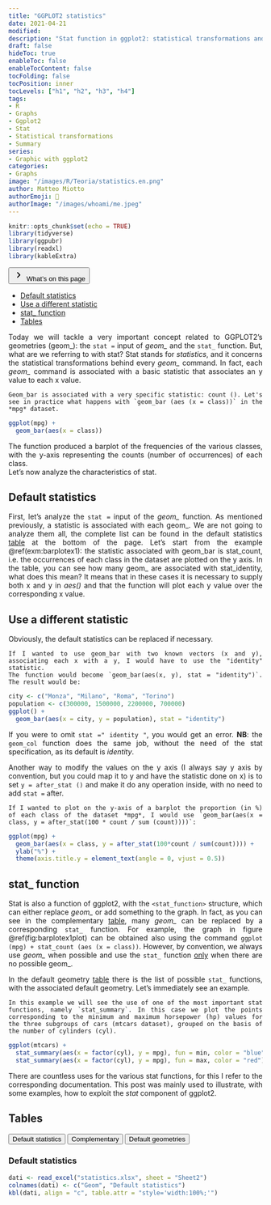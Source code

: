 ```yaml
---
title: "GGPLOT2 statistics"
date: 2021-04-21
modified:
description: "Stat function in ggplot2: statistical transformations and more"
draft: false
hideToc: true
enableToc: false
enableTocContent: false
tocFolding: false
tocPosition: inner
tocLevels: ["h1", "h2", "h3", "h4"]
tags:
- R
- Graphs
- Ggplot2
- Stat
- Statistical transformations
- Summary
series:
- Graphic with ggplot2
categories:
- Graphs
image: "/images/R/Teoria/statistics.en.png"
author: Matteo Miotto
authorEmoji: 🤖
authorImage: "/images/whoami/me.jpeg"
---
```


```r
knitr::opts_chunk$set(echo = TRUE)
library(tidyverse)
library(ggpubr)
library(readxl)
library(kableExtra)
```

<div class="expand">
<button type="button" class="expand__button" aria-label="Expand Button"> [ ]{.expand-icon .expand-icon__right}<svg xmlns="http://www.w3.org/2000/svg" width="24" height="24" viewBox="0 0 24 24" class="expand-icon__down"><path fill="currentColor" d="M9.29 15.88L13.17 12 9.29 8.12c-.39-.39-.39-1.02 0-1.41.39-.39 1.02-.39 1.41 0l4.59 4.59c.39.39.39 1.02 0 1.41L10.7 17.3c-.39.39-1.02.39-1.41 0-.38-.39-.39-1.03 0-1.42z"></path></svg> What's on this page </button>
<div class="expand__content expand__content--toc" style="max-height: 381px;">
<ul>
<li>
<a href="#default-statistics">Default statistics</a>
</li>
<li>
<a href="#use-a-different-statistic">Use a different statistic</a>
</li>
<li>
<a href="#stat_-function">stat_ function</a>
</li>
<li>
<a href="#tables">Tables</a>
</li>
</ul>
</div>
</div>
::: {style="text-align: justify;"}

Today we will tackle a very important concept related to GGPLOT2's geometries (geom_): the `stat =` input of *geom_* and the `stat_` function.
But, what are we referring to with stat? Stat stands for *statistics*, and it concerns the statistical transformations behind every *geom_* command. In fact, each *geom_* command is associated with a basic statistic that associates an y value to each x value.

```example
Geom_bar is associated with a very specific statistic: count (). Let's see in practice what happens with `geom_bar (aes (x = class))` in the *mpg* dataset.
```
```r
ggplot(mpg) +
  geom_bar(aes(x = class))
```
The function produced a barplot of the frequencies of the various classes, with the y-axis representing the counts (number of occurrences) of each class.  
Let's now analyze the characteristics of stat.

## Default statistics

First, let's analyze the `stat =` input of the *geom_* function.
As mentioned previously, a statistic is associated with each geom_. We are not going to analyze them all, the complete list can be found in the default statistics [table](#tables) at the bottom of the page.
Let's start from the example \@ref(exm:barplotex1): the statistic associated with geom_bar is stat_count, i.e. the occurrences of each class in the dataset are plotted on the y axis.
In the table, you can see how many geom_ are associated with stat_identity, what does this mean? It means that in these cases it is necessary to supply both x and y in *aes()* and that the function will plot each y value over the corresponding x value.

## Use a different statistic

Obviously, the default statistics can be replaced if necessary.
<br>
```example
If I wanted to use geom_bar with two known vectors (x and y), associating each x with a y, I would have to use the "identity" statistic.
The function would become `geom_bar(aes(x, y), stat = "identity")`. The result would be:
```
```r
city <- c("Monza", "Milano", "Roma", "Torino")
population <- c(300000, 1500000, 2200000, 700000)
ggplot() +
  geom_bar(aes(x = city, y = population), stat = "identity")
```
If you were to omit `stat =" identity "`, you would get an error.
**NB**: the `geom_col` function does the same job, without the need of the stat specification, as its default is *identity*.

Another way to modify the values on the y axis (I always say y axis by convention, but you could map it to y and have the statistic done on x) is to set `y = after_stat ()` and make it do any operation inside, with no need to add `stat =` after.
```example
If I wanted to plot on the y-axis of a barplot the proportion (in %) of each class of the dataset *mpg*, I would use `geom_bar(aes(x = class, y = after_stat(100 * count / sum (count))))`:
```
```r
ggplot(mpg) +
  geom_bar(aes(x = class, y = after_stat(100*count / sum(count)))) +
  ylab("%") +
  theme(axis.title.y = element_text(angle = 0, vjust = 0.5))
```

## stat_ function

Stat is also a function of ggplot2, with the `<stat_function>` structure, which can either replace *geom_* or add something to the graph.
In fact, as you can see in the complementary [table](#tables), many *geom_* can be replaced by a corresponding `stat_` function.
For example, the graph in figure \@ref(fig:barplotex1plot) can be obtained also using the command `ggplot (mpg) + stat_count (aes (x = class))`. However, by convention, we always use *geom_* when possible and use the `stat_` function <u>only</u> when there are no possible geom_.

In the default geometry [table](#tables) there is the list of possible `stat_` functions, with the associated default geometry.
Let's immediately see an example.

```example
In this example we will see the use of one of the most important stat functions, namely `stat_summary`. In this case we plot the points corresponding to the minimum and maximum horsepower (hp) values for the three subgroups of cars (mtcars dataset), grouped on the basis of the number of cylinders (cyl).
```
```r
ggplot(mtcars) +
  stat_summary(aes(x = factor(cyl), y = mpg), fun = min, color = "blue") +
  stat_summary(aes(x = factor(cyl), y = mpg), fun = max, color = "red") 
```

There are countless uses for the various stat functions, for this I refer to the corresponding documentation. This post was mainly used to illustrate, with some examples, how to exploit the *stat* component of ggplot2.

## Tables

<div id="0fa06ef53ae6dc58" class="tab">
  <div class="tab__links">
  <button class="tab__link active" aria-label="Tab link" id="681fec6f465f1c34">Default statistics</button>
  <button class="tab__link" aria-label="Tab link" id="856df9eb3ec9f916">Complementary</button>
  <button class="tab__link" aria-label="Tab link" id="723d4595fc2e2181">Default geometries</button>
  </div>

<div id="681fec6f465f1c34" class="tab__content" style="display: block;">
  <h3 id="def_stat">Default statistics<span class="anchor hide" style="position: relative;"><span style="position: absolute; top: 50%; left: 0.75rem; transform: translateY(-50%); right: -2rem;">
</path></svg></span></span></h3>
```r
dati <- read_excel("statistics.xlsx", sheet = "Sheet2")
colnames(dati) <- c("Geom", "Default statistics")
kbl(dati, align = "c", table.attr = "style='width:100%;'")
```
</div>
  
<div id="856df9eb3ec9f916" class="tab__content active" style="display: none;">
  <h3 id="complementari">Complementary<span class="anchor hide" style="position: relative;"><span style="position: absolute; top: 50%; left: 0.75rem; transform: translateY(-50%); right: -2rem;">
</span></span></h3>

```r
dati <- read_excel("statistics.xlsx", sheet = "Sheet1")
colnames(dati) <- c("Geom", "Stat")
kbl(dati, align = "c", table.attr = "style='width:100%;'")
```
</div>
  
<div id="723d4595fc2e2181" class="tab__content" style="display: none;">
  <h3 id="def_geom">Default geometries<span class="anchor hide" style="position: relative;"><span style="position: absolute; top: 50%; left: 0.75rem; transform: translateY(-50%); right: -2rem;">
</path></svg></span></span></h3>
```r
dati <- read_excel("statistics.xlsx", sheet = "Sheet3")
colnames(dati) <- c("Stat", "Default geometries")
kbl(dati, align = "c", table.attr = "style='width:100%;'")
```
</div>

</div>



:::
